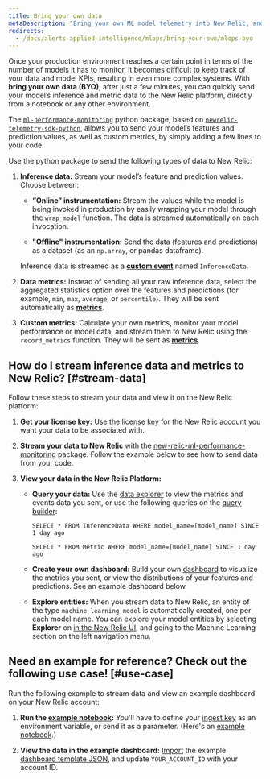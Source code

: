 ```yaml
---
title: Bring your own data
metaDescription: "Bring your own ML model telemetry into New Relic, and start getting value from your ML model data in just a few minutes"
redirects: 
  - /docs/alerts-applied-intelligence/mlops/bring-your-own/mlops-byo
---
```


Once your production environment reaches a certain point in terms of the number of models it has to monitor, it becomes difficult to keep track of your data and model KPIs, resulting in even more complex systems. With **bring your own data (BYO)**, after just a few minutes, you can quickly send your model’s inference and metric data to the New Relic platform, directly from a notebook or any other environment.

The [`ml-performance-monitoring`](https://github.com/newrelic-experimental/ml-performance-monitoring) python package, based on [`newrelic-telemetry-sdk-python`](https://github.com/newrelic/newrelic-telemetry-sdk-python), allows you to send your model’s features and prediction values, as well as custom metrics, by simply adding a few lines to your code.

Use the python package to send the following types of data to New Relic:

1. **Inference data:** Stream your model’s feature and prediction values. Choose between:

   * **“Online” instrumentation:** Stream the values while the model is being invoked in production by easily wrapping your model through the `wrap_model` function. The data is streamed automatically on each invocation.

   * **"Offline" instrumentation:** Send the data (features and predictions) as a dataset (as an `np.array`, or pandas dataframe).

   Inference data is streamed as a **[custom event](/docs/data-apis/ingest-apis/introduction-event-api/)** named `InferenceData`.

2. **Data metrics:** Instead of sending all your raw inference data, select the aggregated statistics option over the features and predictions (for example, `min`, `max`, `average`, or `percentile`). They will be sent automatically as **[metrics](/docs/data-apis/ingest-apis/metric-api/introduction-metric-api/)**.

3. **Custom metrics:** Calculate your own metrics, monitor your model performance or model data, and stream them to New Relic using the `record_metrics` function. They will be sent as **[metrics](/docs/data-apis/ingest-apis/metric-api/introduction-metric-api/)**.

## How do I stream inference data and metrics to New Relic? [#stream-data]

Follow these steps to stream your data and view it on the New Relic platform:

1. **Get your license key:** Use the [license key](/docs/apis/intro-apis/new-relic-api-keys/#ingest-license-key) for the New Relic account you want your data to be associated with.

2. **Stream your data to New Relic** with the [new-relic-ml-performance-monitoring](https://github.com/newrelic-experimental/ml-performance-monitoring) package. Follow the example below to see how to send data from your code.

3. **View your data in the New Relic Platform:**

   * **Query your data:** Use the [data explorer](/docs/query-your-data/explore-query-data/browse-data/introduction-data-explorer/) to view the metrics and events data you sent, or use the following queries on the [query builder](/docs/query-your-data/explore-query-data/query-builder/introduction-query-builder/):

     ```
     SELECT * FROM InferenceData WHERE model_name=[model_name] SINCE 1 day ago
     ```

     ```
     SELECT * FROM Metric WHERE model_name=[model_name] SINCE 1 day ago
     ```

   * **Create your own dashboard:** Build your own [dashboard](/docs/query-your-data/explore-query-data/dashboards/introduction-dashboards/) to visualize the metrics you sent, or view the distributions of your features and predictions. See an example dashboard below.

   * **Explore entities:** When you stream data to New Relic, an entity of the type `machine learning model` is automatically created, one per each model name. You can explore your model entities by selecting **Explorer** on [in the New Relic UI](https://one.newrelic.com), and going to the Machine Learning section on the left navigation menu.

## Need an example for reference? Check out the following use case! [#use-case]

Run the following example to stream data and view an example dashboard on your New Relic account:

1. **Run the [example notebook]([https://github.com/newrelic-experimental/ml-performance-monitoring/blob/main/examples/sklearn.RandomForestClassifier_on_Iris_dataset.ipynb]):** You'll have to define your [ingest key](#stream-data) as an environment variable, or send it as a parameter. (Here's an [example notebook](https://github.com/newrelic-experimental/ml-performance-monitoring/blob/main/examples/sklearn.RandomForestClassifier_on_Iris_dataset.ipynb).)

2. **View the data in the example dashboard:** [Import](/docs/query-your-data/explore-query-data/dashboards/introduction-dashboards/#dashboards-import) the example [dashboard template JSON](https://github.com/newrelic-experimental/ml-performance-monitoring/blob/main/examples/RandomForestClassifier_example_dashboard.json), and update `YOUR_ACCOUNT_ID` with your account ID.
